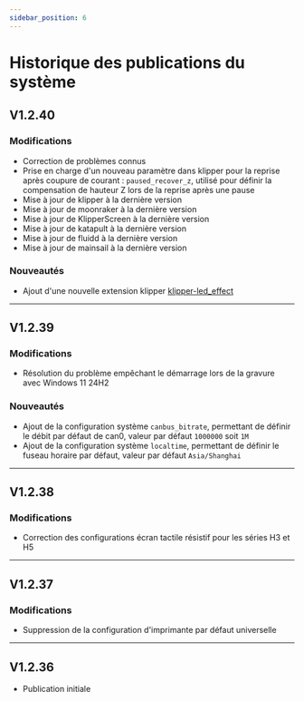 ```yaml
---
sidebar_position: 6
---
```


# Historique des publications du système

## V1.2.40

### Modifications

- Correction de problèmes connus
- Prise en charge d'un nouveau paramètre dans klipper pour la reprise après coupure de courant : `paused_recover_z`, utilisé pour définir la compensation de hauteur Z lors de la reprise après une pause
- Mise à jour de klipper à la dernière version
- Mise à jour de moonraker à la dernière version
- Mise à jour de KlipperScreen à la dernière version
- Mise à jour de katapult à la dernière version
- Mise à jour de fluidd à la dernière version
- Mise à jour de mainsail à la dernière version

### Nouveautés

- Ajout d'une nouvelle extension klipper [klipper-led_effect](https://github.com/julianschill/klipper-led_effect.git)

----

## V1.2.39

### Modifications

- Résolution du problème empêchant le démarrage lors de la gravure avec Windows 11 24H2

### Nouveautés

- Ajout de la configuration système `canbus_bitrate`, permettant de définir le débit par défaut de can0, valeur par défaut `1000000` soit `1M`
- Ajout de la configuration système `localtime`, permettant de définir le fuseau horaire par défaut, valeur par défaut `Asia/Shanghai`

----

## V1.2.38

### Modifications

- Correction des configurations écran tactile résistif pour les séries H3 et H5

----

## V1.2.37

### Modifications

- Suppression de la configuration d'imprimante par défaut universelle

----

## V1.2.36

- Publication initiale
